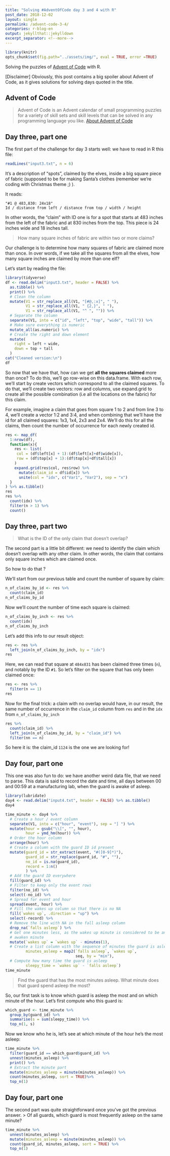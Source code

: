 ```yaml
---
title: "Solving #AdventOfCode day 3 and 4 with R"
post_date: 2018-12-02
layout: single
permalink: /advent-code-3-4/
categories: r-blog-en
output: jekyllthat::jekylldown
excerpt_separator: <!--more-->
---
```


```r
library(knitr)
opts_chunk$set(fig.path="../assets/img/", eval = TRUE, error =TRUE)
```
 
Solving the puzzles of [Advent of Code](https://adventofcode.com) with R.

 <!--more-->
 
[Disclaimer] Obviously, this post contains a big spoiler about Advent of Code, as it gives solutions for solving days quoted in the title. 

## Advent of Code 

> Advent of Code is an Advent calendar of small programming puzzles for a variety of skill sets and skill levels that can be solved in any programming language you like. [About Advent of Code](https://adventofcode.com/2018/about)

## Day three, part one

The first part of the challenge for day 3 starts well: we have to read in R this file: 

```r
readLines("input3.txt", n = 6)
```

It's a description of "spots", claimed by the elves, inside a big square piece of fabric (supposed to be for making Santa's clothes (remember we're coding with Christmas theme ;) ). 

It reads:

```
"#1 @ 483,830: 24x18" 
Id / distance from left / distance from top / width / height 
```

In other words, the "claim" with ID one is for a spot that starts at 483 inches from the left of the fabric and at 830 inches from the top. This piece is 24 inches wide and 18 inches tall. 

> How many square inches of fabric are within two or more claims?

Our challenge is to determine how many squares of fabric are claimed more than once. In over words, if we take all the squares from all the elves, how many square inches are claimed by more than one elf? 

Let's start by reading the file: 

```r
library(tidyverse)
df <- read.delim("input3.txt", header = FALSE) %>%
  as.tibble() %>%
  print() %>%
  # Clean the column 
  mutate(V1 = str_replace_all(V1, "[#@,:x]", " "),
         V1 = str_replace_all(V1, " {2,}", " "), 
         V1 = str_replace_all(V1, "^ ", "")) %>%
  # Separate the column
  separate(V1, into = c("id", "left", "top", "wide", "tall")) %>% 
  # Make sure everything is numeric
  mutate_all(as.numeric) %>%
  # Create the right and down element
  mutate(
    right = left + wide, 
    down = top + tall 
  ) 
cat("Cleaned version:\n")
df
```

So now that we have that, how can we get **all the squares claimed** more than once? To do this, we'll go row-wise on this data.frame. With each row, we'll start by create vectors which correspond to all the claimed squares. To do that, we'll create two vectors: row and columns, use expand.grid to create all the possible combination (i.e all the locations on the fabric) for this claim.

For example, imagine a claim that goes from square 1 to 2 and from line 3 to 4, we'll create a vector 1:2 and 3:4, and when combining that we'll have the id for all claimed squares: 1x3, 1x4, 2x3 and 2x4. We'll do this for all the claims, then count the number of occurrence for each newly created id.

```r
res <- map_df(
  1:nrow(df), 
  function(x){
    res <- list(
     col = (df$left[x] + 1):(df$left[x]+df$wide[x]),
     row = (df$top[x] + 1):(df$top[x]+df$tall[x])
    )
    expand.grid(res$col, res$row) %>%
      mutate(claim_id = df$id[x]) %>%
      unite(col = "idx", c("Var1", "Var2"), sep = "x")
  }
) %>% as.tibble()
res
res %>% 
  count(idx) %>%
  filter(n > 1) %>%
  count()  
```

## Day three, part two

> What is the ID of the only claim that doesn't overlap?

The second part is a little bit different: we need to identify the claim which doesn't overlap with any other claim. In other words, the claim that contains only square inches which are claimed once. 

So how to do that ? 

We'll start from our previous table and count the number of square by claim: 

```r
n_of_claims_by_id <- res %>% 
  count(claim_id)
n_of_claims_by_id
```

Now we'll count the number of time each square is claimed:

```r
n_of_claims_by_inch <- res %>%
  count(idx)
n_of_claims_by_inch
```


Let's add this info to our result object: 

```r
res <- res %>%
  left_join(n_of_claims_by_inch, by = "idx") 
res
```

Here, we can read that square at `484x831` has been claimed three times (`n`), and notably by the ID `#1`. So let's filter on the square that has only been claimed once:

```r
res <- res %>%
  filter(n == 1)
res
```

Now for the final trick: a claim with no overlap would have, in our result, the same number of occurrence in the `claim_id` column from `res` and in the `idx` from `n_of_claims_by_inch`

```r
res %>%
  count(claim_id) %>%
  left_join(n_of_claims_by_id, by = "claim_id") %>%
  filter(nn == n)
```

So here it is: the claim_id `1124` is the one we are looking for! 

## Day four, part one

This one was also fun to do: we have another weird data file, that we  need to parse. This data is said to record the date and time, all days between 00 and 00:59 at a manufacturing lab, when the guard is awake of asleep. 

```r
library(lubridate)
day4 <- read.delim("input4.txt", header = FALSE) %>% as.tibble()
day4

time_minute <- day4 %>%
  # Create a hour / event column
  separate(V1, into = c("hour", "event"), sep = "] ") %>% 
  mutate(hour = gsub("\\[", "", hour), 
         hour = ymd_hm(hour)) %>%
  # Order the hour column
  arrange(hour) %>%
  # Create a column with the guard ID id present
  mutate(guard_id = str_extract(event, "#([0-9]*)"), 
         guard_id = str_replace(guard_id, "#", ""), 
         no_id = is.na(guard_id), 
         record = 1:n()
         ) %>%
  # Add the guard ID everywhere
  fill(guard_id) %>%
  # Filter to keep only the event rows
  filter(no_id) %>% 
  select(-no_id) %>%
  # Spread for event and hour
  spread(event, hour) %>%
  # Fill the wakes up column so that there is no NA
  fill(`wakes up`, .direction = "up") %>%
  select(-record) %>%
  # Remove the line with NA in the fall asleep column
  drop_na(`falls asleep`) %>%
  # Get one minutes less, as the wakes up minute is considered to be an
  # awaken minute
  mutate(`wakes up` = `wakes up` - minutes(1),
  # Create a list column with the sequence of minutes the guard is asleep
         minutes_asleep = map2(`falls asleep`, `wakes up`, 
                               seq, by = "min"),
  # Compute how many time the guard is asleep
         sleepy_time = `wakes up` - `falls asleep`) 
time_minute
```

> Find the guard that has the most minutes asleep. What minute does that guard spend asleep the most?

So, our first task is to know which guard is asleep the most and on which minute of the hour. Let's first compute who this guard is:

```r
which_guard <- time_minute %>%
  group_by(guard_id) %>%
  summarise(s = sum(sleepy_time)) %>%
  top_n(1, s) 
```

Now we know who he is, let's see at which minute of the hour he's the most asleep:

```r
time_minute %>%
  filter(guard_id == which_guard$guard_id) %>%
  unnest(minutes_asleep) %>%
  print() %>%
  # Extract the minute part
  mutate(minutes_asleep = minute(minutes_asleep)) %>%
  count(minutes_asleep, sort = TRUE)%>%
  top_n(1)
```

## Day four, part one

The second part was quite straightforward once you've got the previous answer. 
> Of all guards, which guard is most frequently asleep on the same minute?

```r
time_minute %>%
  unnest(minutes_asleep) %>%
  mutate(minutes_asleep = minute(minutes_asleep)) %>%
  count(guard_id, minutes_asleep, sort = TRUE) %>% 
  top_n(1)
```


